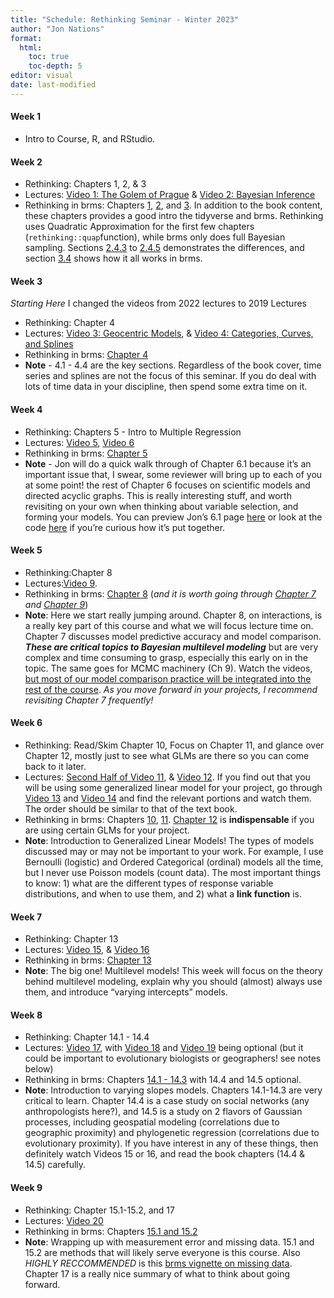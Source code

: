 ```yaml
---
title: "Schedule: Rethinking Seminar - Winter 2023"
author: "Jon Nations"
format:
  html:
    toc: true
    toc-depth: 5
editor: visual
date: last-modified
---
```


#### **Week 1**

-   Intro to Course, R, and RStudio.

#### **Week 2**

-   Rethinking: Chapters 1, 2, & 3
-   Lectures: [Video 1: The Golem of Prague](https://www.youtube.com/watch?v=cclUd_HoRlo&list=PLDcUM9US4XdMROZ57-OIRtIK0aOynbgZN&index=2) & [Video 2: Bayesian Inference](https://www.youtube.com/watch?v=guTdrfycW2Q&list=PLDcUM9US4XdMROZ57-OIRtIK0aOynbgZN&index=3)
-   Rethinking in brms: Chapters [1](https://bookdown.org/content/4857/the-golem-of-prague.html), [2](https://bookdown.org/content/4857/small-worlds-and-large-worlds.html), and [3](https://bookdown.org/content/4857/sampling-the-imaginary.html). In addition to the book content, these chapters provides a good intro the tidyverse and brms. Rethinking uses Quadratic Approximation for the first few chapters (`rethinking::quap`function), while brms only does full Bayesian sampling. Sections [2.4.3](https://bookdown.org/content/4857/small-worlds-and-large-worlds.html#grid-approximation.) to [2.4.5](https://bookdown.org/content/4857/small-worlds-and-large-worlds.html#markov-chain-monte-carlo.) demonstrates the differences, and section [3.4](https://bookdown.org/content/4857/sampling-the-imaginary.html#summary-lets-practice-with-brms) shows how it all works in brms.

#### **Week 3**

*Starting Here* I changed the videos from 2022 lectures to 2019 Lectures<br>

-   Rethinking: Chapter 4
-   Lectures: [Video 3: Geocentric Models](https://www.youtube.com/watch?v=zYYBtxHWE0A), & [Video 4: Categories, Curves, and Splines](https://www.youtube.com/watch?v=QiHKdvAbYII&list=PLDcUM9US4XdMROZ57-OIRtIK0aOynbgZN&index=5)
-   Rethinking in brms: [Chapter 4](https://bookdown.org/content/4857/geocentric-models.html#curves-from-lines)
-   **Note** - 4.1 - 4.4 are the key sections. Regardless of the book cover, time series and splines are not the focus of this seminar. If you do deal with lots of time data in your discipline, then spend some extra time on it.

#### **Week 4**

-   Rethinking: Chapters 5 - Intro to Multiple Regression
-   Lectures: [Video 5](https://www.youtube.com/watch?v=e0tO64mtYMU&list=PLDcUM9US4XdNM4Edgs7weiyIguLSToZRI&index=5), [Video 6](https://www.youtube.com/watch?v=l_7yIUqWBmE&list=PLDcUM9US4XdNM4Edgs7weiyIguLSToZRI&index=6)
-   Rethinking in brms: [Chapter 5](https://bookdown.org/content/4857/the-many-variables-the-spurious-waffles.html)
-   **Note** - Jon will do a quick walk through of Chapter 6.1 because it's an important issue that, I swear, some reviewer will bring up to each of you at some point! the rest of Chapter 6 focuses on scientific models and directed acyclic graphs. This is really interesting stuff, and worth revisiting on your own when thinking about variable selection, and forming your models. You can preview Jon's 6.1 page [here](https://htmlpreview.github.io/?https://github.com/jonnations/Rethinking_Seminar_Winter_2023/blob/main/Multicollinearity.html) or look at the code [here](https://github.com/jonnations/Rethinking_Seminar_Winter_2023/blob/main/Multicollinearity.qmd) if you're curious how it's put together.

#### **Week 5**

-   Rethinking:Chapter 8
-   Lectures:[Video 9](https://www.youtube.com/watch?v=QhHfo6-Bx8o&list=PLDcUM9US4XdNM4Edgs7weiyIguLSToZRI&index=9).
-   Rethinking in brms: [Chapter 8](https://bookdown.org/content/4857/conditional-manatees.html) (*and it is worth going through [Chapter 7](https://bookdown.org/content/4857/ulysses-compass.html) and [Chapter 9](https://bookdown.org/content/4857/markov-chain-monte-carlo.html)*)
-   **Note**: Here we start really jumping around. Chapter 8, on interactions, is a really key part of this course and what we will focus lecture time on. Chapter 7 discusses model predictive accuracy and model comparison. ***These are critical topics to Bayesian multilevel modeling*** but are very complex and time consuming to grasp, especially this early on in the topic. The same goes for MCMC machinery (Ch 9). Watch the videos, [but most of our model comparison practice will be integrated into the rest of the course]{.underline}. *As you move forward in your projects, I recommend revisiting Chapter 7 frequently!*

#### **Week 6**

-   Rethinking: Read/Skim Chapter 10, Focus on Chapter 11, and glance over Chapter 12, mostly just to see what GLMs are there so you can come back to it later.
-   Lectures: [Second Half of Video 11](https://youtu.be/-4y4X8ELcEM?list=PLDcUM9US4XdNM4Edgs7weiyIguLSToZRI&t=1194), & [Video 12](https://www.youtube.com/watch?v=hRJtKCIDTwc&list=PLDcUM9US4XdNM4Edgs7weiyIguLSToZRI&index=12). If you find out that you will be using some generalized linear model for your project, go through [Video 13](https://www.youtube.com/watch?v=p7g-CgGCS34&list=PLDcUM9US4XdNM4Edgs7weiyIguLSToZRI&index=13) and [Video 14](https://www.youtube.com/watch?v=zA3Jxv8LOrA&list=PLDcUM9US4XdNM4Edgs7weiyIguLSToZRI&index=14) and find the relevant portions and watch them. The order should be similar to that of the text book. 
-   Rethinking in brms: Chapters [10](https://bookdown.org/content/4857/big-entropy-and-the-generalized-linear-model.html), [11](https://bookdown.org/content/4857/god-spiked-the-integers.html). [Chapter 12](https://bookdown.org/content/4857/monsters-and-mixtures.html) is **indispensable** if you are using certain GLMs for your project.
-   **Note**: Introduction to Generalized Linear Models! The types of models discussed may or may not be important to your work. For example, I use Bernoulli (logistic) and Ordered Categorical (ordinal) models all the time, but I never use Poisson models (count data). The most important things to know: 1) what are the different types of response variable distributions, and when to use them, and 2) what a **link function** is.

#### **Week 7**

-   Rethinking: Chapter 13
-   Lectures: [Video 15](https://www.youtube.com/watch?v=AALYPv5xSos&list=PLDcUM9US4XdNM4Edgs7weiyIguLSToZRI&index=15), & [Video 16](https://www.youtube.com/watch?v=ZG3Oe35R5sY&list=PLDcUM9US4XdNM4Edgs7weiyIguLSToZRI&index=16)
-   Rethinking in brms: [Chapter 13](https://bookdown.org/content/4857/models-with-memory.html)
-   **Note**: The big one! Multilevel models! This week will focus on the theory behind multilevel modeling, explain why you should (almost) always use them, and introduce "varying intercepts" models.

#### **Week 8**

-   Rethinking: Chapter 14.1 - 14.4
-   Lectures: [Video 17](https://www.youtube.com/watch?v=yfXpjmWgyXU&list=PLDcUM9US4XdNM4Edgs7weiyIguLSToZRI&index=17), with [Video 18](https://www.youtube.com/watch?v=e5cgiAGBKzI&list=PLDcUM9US4XdNM4Edgs7weiyIguLSToZRI&index=18) and [Video 19](https://www.youtube.com/watch?v=pwMRbt2CbSU&list=PLDcUM9US4XdNM4Edgs7weiyIguLSToZRI&index=19) being optional (but it could be important to evolutionary biologists or geographers! see notes below)
-   Rethinking in brms: Chapters [14.1 - 14.3](https://bookdown.org/content/4857/adventures-in-covariance.html#varying-slopes-by-construction) with 14.4 and 14.5 optional.
-   **Note**: Introduction to varying slopes models. Chapters 14.1-14.3 are very critical to learn. Chapter 14.4 is a case study on social networks (any anthropologists here?), and 14.5 is a study on 2 flavors of Gaussian processes, including geospatial modeling (correlations due to geographic proximity) and phylogenetic regression (correlations due to evolutionary proximity). If you have interest in any of these things, then definitely watch Videos 15 or 16, and read the book chapters (14.4 & 14.5) carefully.

#### **Week 9**

-   Rethinking: Chapter 15.1-15.2, and 17
-   Lectures: [Video 20](https://www.youtube.com/watch?v=UgLF0aLk85s&list=PLDcUM9US4XdNM4Edgs7weiyIguLSToZRI&index=20)
-   Rethinking in brms: Chapters [15.1 and 15.2](https://bookdown.org/content/4857/missing-data-and-other-opportunities.html)
-   **Note**: Wrapping up with measurement error and missing data. 15.1 and 15.2 are methods that will likely serve everyone is this course. Also *HIGHLY RECCOMMENDED* is this [brms vignette on missing data](https://cran.r-project.org/web/packages/brms/vignettes/brms_missings.html). Chapter 17 is a really nice summary of what to think about going forward.
